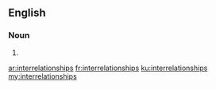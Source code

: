 ==English==

===Noun===
{{head|en|noun plural form}}

# {{plural of|interrelationship|lang=en}}

[[ar:interrelationships]]
[[fr:interrelationships]]
[[ku:interrelationships]]
[[my:interrelationships]]